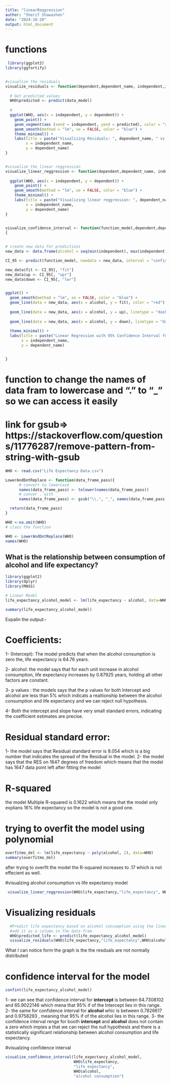 ```yaml
---
title: "linearReqgression"
author: "Sherif Shawashen"
date: "2024-10-20"
output: html_document
---
```


# functions

```r
 library(ggplot2)
library(ggfortify)


#visualize the residuals
visualize_residuals <- function(dependent,dependent_name, independent,independent_name, data_model) {
  
  # Get predicted values
  WHO$predicted <- predict(data_model)
  
  #
  ggplot(WHO, aes(x = independent, y = dependent)) +
    geom_point() +
    geom_segment(aes (xend = independent, yend = predicted), color = "red") + 
    geom_smooth(method = "lm", se = FALSE, color = "blue") +  
    theme_minimal() + 
    labs(title = paste("Visualizing Residuals: ", dependent_name, " vs ", independent_name),
         x = independent_name,
         y = dependent_name)
}


#visualize the linear reggression 
visualize_linear_reggression <- function(dependent,dependent_name, independent,independent_name) {
  
  ggplot(WHO, aes(x = independent, y = dependent)) +
    geom_point() +
    geom_smooth(method = "lm", se = FALSE, color = "blue") +  
    theme_minimal() + 
    labs(title = paste("Visualizing linear reggression: ", dependent_name, " vs ", independent_name),
         x = independent_name,
         y = dependent_name)
}


visualize_confidence_interval <- function(function_model,dependent,dependent_name, independent,independent_name)
{
 

# create new data for predictions
new_data <- data.frame(alcohol = seq(min(independent), max(independent), length.out = 200))

CI_95 <- predict(function_model, newdata = new_data, interval = "confidence", level = 0.95)

new_data$fit <- CI_95[, "fit"]
new_data$up <- CI_95[, "upr"]
new_data$down <- CI_95[, "lwr"]


ggplot() +  
  geom_smooth(method = "lm", se = FALSE, color = "blue") + 
  geom_line(data = new_data, aes(x = alcohol, y = fit), color = "red") +  # Regression line
  
  geom_line(data = new_data, aes(x = alcohol, y = up), linetype = "dashed", size = 1, color = "green") + 
  
  geom_line(data = new_data, aes(x = alcohol, y = down), linetype = "dashed", size = 1, color = "green") +  
  
  theme_minimal() +
  labs(title = paste("Linear Regression with 95% Confidence Interval for ",independent_name , " vs ",  dependent_name),
       x = independent_name,
       y = dependent_name)  


}

```


# function to change the names of data fram to lowercase and "." to "_" so we can access it easily
# link for gsub=> https://stackoverflow.com/questions/11776287/remove-pattern-from-string-with-gsub
``` r


WHO <- read.csv("Life Expectancy Data.csv")

LowerAndDotReplace <- function(data_frame_pass){
      # convert to lowercase
      names(data_frame_pass) <- tolower(names(data_frame_pass))
      # conver . with _ 
      names(data_frame_pass) <- gsub("\\.", "_", names(data_frame_pass))

  return(data_frame_pass)
}

WHO <-na.omit(WHO)
# class the function

WHO <- LowerAndDotReplace(WHO)
names(WHO)

```



## What is the relationship between consumption of alcohol and life expectancy?

```r

library(ggplot2)
library(dplyr)
library(MASS)

# Linear Model
life_expectancy_alcohol_model <- lm(life_expectancy ~ alcohol, data=WHO)

summary(life_expectancy_alcohol_model)

```

Expalin the output:- 

# Coefficients:
1- (Intercept): The model predicts that when the alcohol consumption is zero the, life expectancy is 64.76 years.

2- alcohol: the model says that for each unit increase in alcohol consumption, life expectancy increases by 0.87925  years, holding all other factors are constant.

3- p values : the models says that the p values for both Intercept and alcohol are less than 5% which indicats a realtionship between the alcohol consumption and life expectancy and we can reject null hypothesis.

4- Both the intercept and slope have very small standard errors, indicating the coefficient estimates are precise.

# Residual standard error:
 1- the model says that Residual standard error is 8.054 which is a big number that indicates the spread of the Residual in the model.
 2- the model says that the RES on 1647 degrees of freedom which means that the model has 1647 data point left after fitting the model
 
 
# R-squared
the model Multiple R-squared is 0.1622 which means that the model only explians 16% life expectancy so the model is not a good one.


# trying to overfit the model using polynomial

```r

overfitmo_del <- lm(life_expectancy ~ poly(alcohol, 2), data=WHO)
summary(overfitmo_del)


```
after trying to overfit the model the  R-squared increases to .17 which is not effecient as well.




#visualzing alcohol consumption vs life expectancy model    
```r
 
 visualize_linear_reggression(WHO$life_expectancy,"life_expectancy", WHO$alcohol,"alcohol")

```


# Visualizing residuals
```r
  #Predict life expectancy based on alcohol consumption using the linear model and
  #add it as a column in the data fram 
  WHO$predicted_life <- predict(life_expectancy_alcohol_model)
  visualize_residuals(WHO$life_expectancy,"life_expectancy",WHO$alcohol,"alcohol",life_expectancy_alcohol_model)
```



What I can notice form the graph is the the resduals are not normally distributed




# confidence interval for the model
```r
confint(life_expectancy_alcohol_model)

```

1- we can see that confidence interval for **intercept** is between 64.7308102 and 65.9022146 which mena that 95% if of the Intercept lies in this range.
2- the same for  confidence interval for **alcohol** whic is between 0.7826617 and  0.9758293 , meaning that 95% if of the alcohol lies in this range. 
3- the confidence interval renge for booth **intercept**  and **alcohol** does not contain a zero which impies a that we can reject the null hypothesis and there is a statistically significant relationship between alcohol consumption and life expectancy.

#visualzing confidence interval

```r

visualize_confidence_interval(life_expectancy_alcohol_model, 
                              WHO$life_expectancy, 
                              "life expectancy", 
                              WHO$alcohol, 
                              "alcohol consumption")


```


